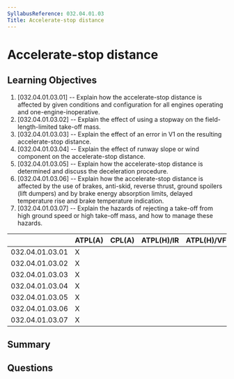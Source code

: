 ```yaml
---
SyllabusReference: 032.04.01.03
Title: Accelerate-stop distance
---
```


# Accelerate-stop distance

## Learning Objectives

1. [032.04.01.03.01] -- Explain how the accelerate-stop distance is affected by
   given conditions and configuration for all engines operating and
   one-engine-inoperative.
2. [032.04.01.03.02] -- Explain the effect of using a stopway on the
   field-length-limited take-off mass.
3. [032.04.01.03.03] -- Explain the effect of an error in V1 on the resulting
   accelerate-stop distance.
4. [032.04.01.03.04] -- Explain the effect of runway slope or wind component on
   the accelerate-stop distance.
5. [032.04.01.03.05] -- Explain how the accelerate-stop distance is determined
   and discuss the deceleration procedure.
6. [032.04.01.03.06] -- Explain how the accelerate-stop distance is affected by
   the use of brakes, anti-skid, reverse thrust, ground spoilers (lift dumpers)
   and by brake energy absorption limits, delayed temperature rise and brake
   temperature indication.
7. [032.04.01.03.07] -- Explain the hazards of rejecting a take-off from high
   ground speed or high take-off mass, and how to manage these hazards.

|                 | ATPL(A) | CPL(A) | ATPL(H)/IR | ATPL(H)/VFR | CPL(H) | IR  | CBIR(A) |
| --------------- | ------- | ------ | ---------- | ----------- | ------ | --- | ------- |
| 032.04.01.03.01 | X       |        |            |             |        |     |         |
| 032.04.01.03.02 | X       |        |            |             |        |     |         |
| 032.04.01.03.03 | X       |        |            |             |        |     |         |
| 032.04.01.03.04 | X       |        |            |             |        |     |         |
| 032.04.01.03.05 | X       |        |            |             |        |     |         |
| 032.04.01.03.06 | X       |        |            |             |        |     |         |
| 032.04.01.03.07 | X       |        |            |             |        |     |         |

## Summary

## Questions

